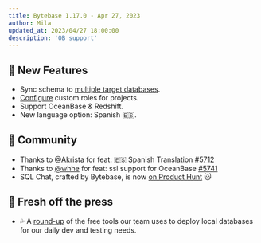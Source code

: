 ```yaml
---
title: Bytebase 1.17.0 - Apr 27, 2023
author: Mila
updated_at: 2023/04/27 18:00:00
description: 'OB support'
---
```



## 🚀 New Features

- Sync schema to [multiple target databases](/change-database/synchronize-schema).
- [Configure](/administration/roles) custom roles for projects.
- Support OceanBase & Redshift.
- New language option: Spanish 🇪🇸.

## 🎠 Community

- Thanks to [@Akrista](https://github.com/Akrista) for feat: 🇪🇸 Spanish Translation [\#5712](https://github.com/bytebase/bytebase/pull/5712)
- Thanks to [@whhe](https://github.com/whhe) for feat: ssl support for OceanBase [\#5741](https://github.com/bytebase/bytebase/pull/5741)
- SQL Chat, crafted by Bytebase, is now [on Product Hunt](https://www.producthunt.com/products/sql-chat) 🐱

## 📰 Fresh off the press

- 💦 A [round-up](https://www.bytebase.com/blog/free-tools-to-start-local-database-on-mac) of the free tools our team uses to deploy local databases for our daily dev and testing needs.

<InstallUpgrade />
